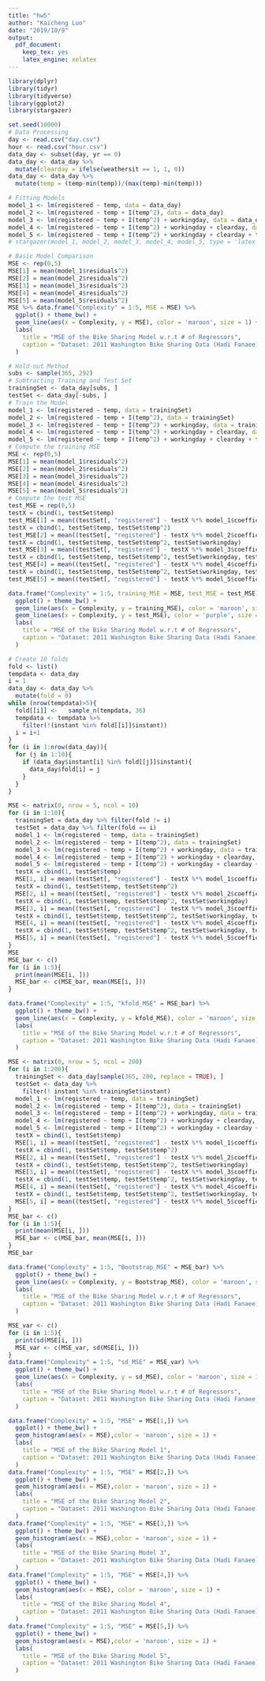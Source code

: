 ```yaml
---
title: "hw5"
author: "Kaicheng Luo"
date: "2019/10/9"
output:
  pdf_document:
    keep_tex: yes  
    latex_engine: xelatex
---
```


```r
library(dplyr)
library(tidyr)
library(tidyverse)
library(ggplot2)
library(stargazer)
```

```r
set.seed(10000)
# Data Processing
day <- read.csv("day.csv")
hour <- read.csv("hour.csv")
data_day <- subset(day, yr == 0)
data_day <- data_day %>%
  mutate(clearday = ifelse(weathersit == 1, 1, 0))
data_day <- data_day %>%
  mutate(temp = (temp-min(temp))/(max(temp)-min(temp)))
```

```r
# Fitting Models
model_1 <- lm(registered ~ temp, data = data_day)
model_2 <- lm(registered ~ temp + I(temp^2), data = data_day)
model_3 <- lm(registered ~ temp + I(temp^2) + workingday, data = data_day)
model_4 <- lm(registered ~ temp + I(temp^2) + workingday + clearday, data = data_day)
model_5 <- lm(registered ~ temp + I(temp^2) + workingday + clearday + temp*workingday, data = data_day)
# stargazer(model_1, model_2, model_3, model_4, model_5, type = 'latex')
```

```r
# Basic Model Comparison
MSE <- rep(0,5)
MSE[1] = mean(model_1$residuals^2)
MSE[2] = mean(model_2$residuals^2)
MSE[3] = mean(model_3$residuals^2)
MSE[4] = mean(model_4$residuals^2)
MSE[5] = mean(model_5$residuals^2)
MSE %>% data.frame("Complexity" = 1:5, MSE = MSE) %>%
  ggplot() + theme_bw() +
  geom_line(aes(x = Complexity, y = MSE), color = 'maroon', size = 1) +
  labs(
    title = "MSE of the Bike Sharing Model w.r.t # of Regressors",
    caption = "Dataset: 2011 Washington Bike Sharing Data (Hadi Fanaee)"
  )
```

```r
# Hold-out Method
subs <- sample(365, 292)
# Subtracting Training and Test Set
trainingSet <- data_day[subs, ]
testSet <- data_day[-subs, ]
# Train the Model
model_1 <- lm(registered ~ temp, data = trainingSet)
model_2 <- lm(registered ~ temp + I(temp^2), data = trainingSet)
model_3 <- lm(registered ~ temp + I(temp^2) + workingday, data = trainingSet)
model_4 <- lm(registered ~ temp + I(temp^2) + workingday + clearday, data = trainingSet)
model_5 <- lm(registered ~ temp + I(temp^2) + workingday + clearday + temp*workingday, data = trainingSet)
# Compute the training MSE
MSE <- rep(0,5)
MSE[1] = mean(model_1$residuals^2)
MSE[2] = mean(model_2$residuals^2)
MSE[3] = mean(model_3$residuals^2)
MSE[4] = mean(model_4$residuals^2)
MSE[5] = mean(model_5$residuals^2)
# Compute the test MSE
test_MSE = rep(0,5)
testX = cbind(1, testSet$temp)
test_MSE[1] = mean((testSet[, "registered"] - testX %*% model_1$coefficients)^2)
testX = cbind(1, testSet$temp, testSet$temp^2)
test_MSE[2] = mean((testSet[, "registered"] - testX %*% model_2$coefficients)^2)
testX = cbind(1, testSet$temp, testSet$temp^2, testSet$workingday)
test_MSE[3] = mean((testSet[, "registered"] - testX %*% model_3$coefficients)^2)
testX = cbind(1, testSet$temp, testSet$temp^2, testSet$workingday, testSet$clearday)
test_MSE[4] = mean((testSet[, "registered"] - testX %*% model_4$coefficients)^2)
testX = cbind(1, testSet$temp, testSet$temp^2, testSet$workingday, testSet$clearday, testSet$temp * testSet$workingday)
test_MSE[5] = mean((testSet[, "registered"] - testX %*% model_5$coefficients)^2)
```

```r
data.frame("Complexity" = 1:5, training_MSE = MSE, test_MSE = test_MSE) %>%
  ggplot() + theme_bw() +
  geom_line(aes(x = Complexity, y = training_MSE), color = 'maroon', size = 1) +
  geom_line(aes(x = Complexity, y = test_MSE), color = 'purple', size = 1) +
  labs(
    title = "MSE of the Bike Sharing Model w.r.t # of Regressors",
    caption = "Dataset: 2011 Washington Bike Sharing Data (Hadi Fanaee)"
  )
```

\section*{Problem 5 Bike Sharing: Cross-validation}
```r
# Create 10 folds
fold <- list()
tempdata <- data_day
i = 1
data_day <- data_day %>%
  mutate(fold = 0)
while (nrow(tempdata)>5){
  fold[[i]] <-   sample_n(tempdata, 36)
  tempdata <- tempdata %>%
    filter(!(instant %in% fold[[i]]$instant))
  i = i+1
}
for (i in 1:nrow(data_day)){
  for (j in 1:10){
    if (data_day$instant[i] %in% fold[[j]]$instant){
      data_day$fold[i] = j
    }
  }
}
```

```r
MSE <- matrix(0, nrow = 5, ncol = 10)
for (i in 1:10){
  trainingSet = data_day %>% filter(fold != i)
  testSet = data_day %>% filter(fold == i)
  model_1 <- lm(registered ~ temp, data = trainingSet)
  model_2 <- lm(registered ~ temp + I(temp^2), data = trainingSet)
  model_3 <- lm(registered ~ temp + I(temp^2) + workingday, data = trainingSet)
  model_4 <- lm(registered ~ temp + I(temp^2) + workingday + clearday, data = trainingSet)
  model_5 <- lm(registered ~ temp + I(temp^2) + workingday + clearday + temp*workingday, data = trainingSet)
  testX = cbind(1, testSet$temp)
  MSE[1, i] = mean((testSet[, "registered"] - testX %*% model_1$coefficients)^2)
  testX = cbind(1, testSet$temp, testSet$temp^2)
  MSE[2, i] = mean((testSet[, "registered"] - testX %*% model_2$coefficients)^2)
  testX = cbind(1, testSet$temp, testSet$temp^2, testSet$workingday)
  MSE[3, i] = mean((testSet[, "registered"] - testX %*% model_3$coefficients)^2)
  testX = cbind(1, testSet$temp, testSet$temp^2, testSet$workingday, testSet$clearday)
  MSE[4, i] = mean((testSet[, "registered"] - testX %*% model_4$coefficients)^2)
  testX = cbind(1, testSet$temp, testSet$temp^2, testSet$workingday, testSet$clearday, testSet$temp * testSet$workingday)
  MSE[5, i] = mean((testSet[, "registered"] - testX %*% model_5$coefficients)^2)
}
MSE
MSE_bar <- c()
for (i in 1:5){
  print(mean(MSE[i, ]))
  MSE_bar <- c(MSE_bar, mean(MSE[i, ]))
}
```

```r
data.frame("Complexity" = 1:5, "kfold_MSE" = MSE_bar) %>%
  ggplot() + theme_bw() +
  geom_line(aes(x = Complexity, y = kfold_MSE), color = 'maroon', size = 1) +
  labs(
    title = "MSE of the Bike Sharing Model w.r.t # of Regressors",
    caption = "Dataset: 2011 Washington Bike Sharing Data (Hadi Fanaee)"
  )
```

\section*{Problem 6 BootStrap MSE}
```r
MSE <- matrix(0, nrow = 5, ncol = 200)
for (i in 1:200){
  trainingSet <- data_day[sample(365, 200, replace = TRUE), ]
  testSet <- data_day %>%
    filter(! instant %in% trainingSet$instant)
  model_1 <- lm(registered ~ temp, data = trainingSet)
  model_2 <- lm(registered ~ temp + I(temp^2), data = trainingSet)
  model_3 <- lm(registered ~ temp + I(temp^2) + workingday, data = trainingSet)
  model_4 <- lm(registered ~ temp + I(temp^2) + workingday + clearday, data = trainingSet)
  model_5 <- lm(registered ~ temp + I(temp^2) + workingday + clearday + temp*workingday, data = trainingSet)
  testX = cbind(1, testSet$temp)
  MSE[1, i] = mean((testSet[, "registered"] - testX %*% model_1$coefficients)^2)
  testX = cbind(1, testSet$temp, testSet$temp^2)
  MSE[2, i] = mean((testSet[, "registered"] - testX %*% model_2$coefficients)^2)
  testX = cbind(1, testSet$temp, testSet$temp^2, testSet$workingday)
  MSE[3, i] = mean((testSet[, "registered"] - testX %*% model_3$coefficients)^2)
  testX = cbind(1, testSet$temp, testSet$temp^2, testSet$workingday, testSet$clearday)
  MSE[4, i] = mean((testSet[, "registered"] - testX %*% model_4$coefficients)^2)
  testX = cbind(1, testSet$temp, testSet$temp^2, testSet$workingday, testSet$clearday, testSet$temp * testSet$workingday)
  MSE[5, i] = mean((testSet[, "registered"] - testX %*% model_5$coefficients)^2)
}
MSE_bar <- c()
for (i in 1:5){
  print(mean(MSE[i, ]))
  MSE_bar <- c(MSE_bar, mean(MSE[i, ]))
}
MSE_bar
```

```r
data.frame("Complexity" = 1:5, "Bootstrap_MSE" = MSE_bar) %>%
  ggplot() + theme_bw() +
  geom_line(aes(x = Complexity, y = Bootstrap_MSE), color = 'maroon', size = 1) +
  labs(
    title = "MSE of the Bike Sharing Model w.r.t # of Regressors",
    caption = "Dataset: 2011 Washington Bike Sharing Data (Hadi Fanaee)"
  )
```

```r
MSE_var <- c()
for (i in 1:5){
  print(sd(MSE[i, ]))
  MSE_var <- c(MSE_var, sd(MSE[i, ]))
}
data.frame("Complexity" = 1:5, "sd_MSE" = MSE_var) %>%
  ggplot() + theme_bw() +
  geom_line(aes(x = Complexity, y = sd_MSE), color = 'maroon', size = 1) +
  labs(
    title = "MSE of the Bike Sharing Model w.r.t # of Regressors",
    caption = "Dataset: 2011 Washington Bike Sharing Data (Hadi Fanaee)"
  )
```

```r
data.frame("Complexity" = 1:5, "MSE" = MSE[1,]) %>%
  ggplot() + theme_bw() +
  geom_histogram(aes(x = MSE),color = 'maroon', size = 1) +
  labs(
    title = "MSE of the Bike Sharing Model 1",
    caption = "Dataset: 2011 Washington Bike Sharing Data (Hadi Fanaee)"
  )
data.frame("Complexity" = 1:5, "MSE" = MSE[2,]) %>%
  ggplot() + theme_bw() +
  geom_histogram(aes(x = MSE),color = 'maroon', size = 1) +
  labs(
    title = "MSE of the Bike Sharing Model 2",
    caption = "Dataset: 2011 Washington Bike Sharing Data (Hadi Fanaee)"
  )
data.frame("Complexity" = 1:5, "MSE" = MSE[3,]) %>%
  ggplot() + theme_bw() +
  geom_histogram(aes(x = MSE),color = 'maroon', size = 1) +
  labs(
    title = "MSE of the Bike Sharing Model 3",
    caption = "Dataset: 2011 Washington Bike Sharing Data (Hadi Fanaee)"
  )
data.frame("Complexity" = 1:5, "MSE" = MSE[4,]) %>%
  ggplot() + theme_bw() +
  geom_histogram(aes(x = MSE), color = 'maroon', size = 1) +
  labs(
    title = "MSE of the Bike Sharing Model 4",
    caption = "Dataset: 2011 Washington Bike Sharing Data (Hadi Fanaee)"
  )
data.frame("Complexity" = 1:5, "MSE" = MSE[5,]) %>%
  ggplot() + theme_bw() +
  geom_histogram(aes(x = MSE),color = 'maroon', size = 1) +
  labs(
    title = "MSE of the Bike Sharing Model 5",
    caption = "Dataset: 2011 Washington Bike Sharing Data (Hadi Fanaee)"
  )
```

